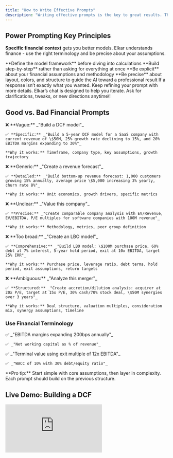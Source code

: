 ```yaml
---
title: "How to Write Effective Prompts"
description: "Writing effective prompts is the key to great results. The more precise you are, the better the output gets! Let’s explore how to write prompts that get the most out of Elkar."
---
```


## **Power Prompting Key Principles**

**Specific financial context** gets you better models. Elkar understands finance - use the right terminology and be precise about your assumptions.

<CardGroup cols={2}>
  <Card title="Structure First" icon="clipboard-list-check">
    **Define the model framework** before diving into calculations
  </Card>
  <Card title="Layer Complexity" icon="layer-group">
    **Build step-by-step** rather than asking for everything at once
  </Card>
  <Card title="State Assumptions" icon="network-wired">
    **Be explicit** about your financial assumptions and methodology
  </Card>
  <Card title="Format intentionally" icon="sparkles">
    **Be precise** about layout, colors, and structure to guide the AI toward a professional result
  </Card>
</CardGroup>

<Card title=" Iterate and Refine" icon="sparkles">
  If a response isn’t exactly what you wanted. Keep refining your prompt with more details. Elkar’s chat is designed to help you iterate. Ask for clarifications, tweaks, or new directions anytime\!
</Card>

## Good vs. Bad Financial Prompts

<Tabs>
  <Tab title="DCF Models">
    ❌ **Vague:** _"Build a DCF model"_

    ✅ **Specific:** _"Build a 5-year DCF model for a SaaS company with current revenue of \$50M, 25% growth rate declining to 15%, and 20% EBITDA margins expanding to 30%"_

    **Why it works:** Timeframe, company type, key assumptions, growth trajectory
  </Tab>
  <Tab title="Forecasting">
    ❌ **Generic:** _"Create a revenue forecast"_

    ✅ **Detailed:** _"Build bottom-up revenue forecast: 1,000 customers growing 15% annually, average price \$5,000 increasing 3% yearly, churn rate 8%"_

    **Why it works:** Unit economics, growth drivers, specific metrics
  </Tab>
  <Tab title="Valuation">
    ❌ **Unclear:** _"Value this company"_

    ✅ **Precise:** _"Create comparable company analysis with EV/Revenue, EV/EBITDA, P/E multiples for software companies with 100M revenue"_

    **Why it works:** Methodology, metrics, peer group definition
  </Tab>
  <Tab title="LBO">
    ❌ **Too broad:** _"Create an LBO model"_

    ✅ **Comprehensive:** _"Build LBO model: \$100M purchase price, 60% debt at 7% interest, 5-year hold period, exit at 10x EBITDA, target 25% IRR"_

    **Why it works:** Purchase price, leverage ratio, debt terms, hold period, exit assumptions, return targets
  </Tab>
  <Tab title="M&A">
    ❌ **Ambiguous:** _"Analyze this merger"_

    ✅ **Structured:** _"Create accretion/dilution analysis: acquirer at 20x P/E, target at 15x P/E, 30% cash/70% stock deal, \$50M synergies over 3 years"_

    **Why it works:** Deal structure, valuation multiples, consideration mix, synergy assumptions, timeline
  </Tab>
</Tabs>

### Use Financial Terminology

<CardGroup cols={2}>
  <Card title="Margins & Growth" icon="arrow-up-right-dots">
    ✅ _"EBITDA margins expanding 200bps annually"_

    ✅ _"Net working capital as % of revenue"_
  </Card>
  <Card title="Valuation & Returns" icon="dollar-sign">
    ✅ _"Terminal value using exit multiple of 12x EBITDA"_

    ✅ _"WACC of 10% with 30% debt/equity ratio"_
  </Card>
</CardGroup>

<Tip>
  **Pro tip:** Start simple with core assumptions, then layer in complexity. Each prompt should build on the previous structure.
</Tip>

## Live Demo: Building a DCF

<iframe className="w-full aspect-video rounded-xl" src="https://www.youtube.com/embed/QH1dVbFvgks?autoplay=1&mute=1=1&loop=1&playlist=QH1dVbFvgks" frameBorder="0" allow="accelerometer; autoplay; clipboard-write; encrypted-media; gyroscope; picture-in-picture" allowFullScreen />

### **Get Advanced DCF Prompt**

Build a full, professional-grade DCF model for a SaaS company with monthly forecasts over 2 years. Include detailed assumptions (subscription revenue by cohort, churn, CAC, headcount ramp, salaries, margins, taxes, capex, working capital). Structure the model across cleanly separated sheets: Inputs, Monthly Forecast, Free Cash Flow, Valuation (with both perpetuity and exit multiple), Sensitivity Analysis, and a Summary Dashboard with charts (FCF, valuation waterfall, CAC payback). Format using standard financial modeling best practices: clean layout, blue input cells, consistent formatting, borders, and named ranges. Include transparent formulas, dynamic links to Inputs, and annotate key calculations for clarity like in investment banking models

## Quick Reference

<AccordionGroup>
  <Accordion title="Essential Financial Terms">
    - **EBITDA** - Earnings before interest, taxes, depreciation, amortization
    - **WACC** - Weighted average cost of capital
    - **FCF** - Free cash flow (operating cash flow minus capex)
    - **LTV/CAC** - Lifetime value to customer acquisition cost ratio
    - **ARR** - Annual recurring revenue
  </Accordion>
  <Accordion title="Model Structure Best Practices">
    - **Blue cells** for inputs and assumptions
    - **Black cells** for calculations
    - **Separate sheets** for inputs, calculations, outputs
    - **Named ranges** for key variables
    - **Consistent formatting** throughout
  </Accordion>
</AccordionGroup>

---

## Ready to try ? Let's share our tips\!

Start with a simple DCF prompt above, then join our [Discord community](https://discord.gg/k89v3cF6fX) to learn advanced techniques from finance professionals\!